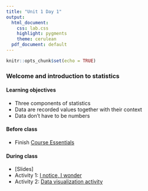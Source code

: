 ```yaml
---
title: "Unit 1 Day 1"
output: 
  html_document:
    css: lab.css
    highlight: pygments
    theme: cerulean
  pdf_document: default
---
```


```r
knitr::opts_chunk$set(echo = TRUE)
```

###  Welcome and introduction to statistics

#### Learning objectives 
* Three components of statistics
* Data are recorded values together with their context
* Data don't have to be numbers

#### Before class
* Finish [Course Essentials](https://sshanshans.github.io/stat140/labs/CoursePrep.html)

#### During class
* [Slides]
* Activity 1: [I notice, I wonder](https://bit.ly/3l76Z93)
* Activity 2: [Data visualization activity](https://sshanshans.github.io/stat140/labs/covid.html)

